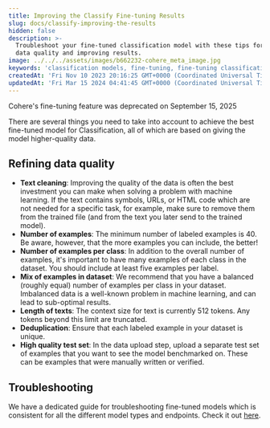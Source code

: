 ```yaml
---
title: Improving the Classify Fine-tuning Results
slug: docs/classify-improving-the-results
hidden: false
description: >-
  Troubleshoot your fine-tuned classification model with these tips for refining
  data quality and improving results.
image: ../../../assets/images/b662232-cohere_meta_image.jpg
keywords: 'classification models, fine-tuning, fine-tuning classification models'
createdAt: 'Fri Nov 10 2023 20:16:25 GMT+0000 (Coordinated Universal Time)'
updatedAt: 'Fri Mar 15 2024 04:41:45 GMT+0000 (Coordinated Universal Time)'
---
```

<Error>
Cohere's fine-tuning feature was deprecated on September 15, 2025
</Error>

There are several things you need to take into account to achieve the best fine-tuned model for Classification, all of which are based on giving the model higher-quality data.

## Refining data quality

- **Text cleaning**: Improving the quality of the data is often the best investment you can make when solving a problem with machine learning. If the text contains symbols, URLs, or HTML code which are not needed for a specific task, for example, make sure to remove them from the trained file (and from the text you later send to the trained model).
- **Number of examples**: The minimum number of labeled examples is 40. Be aware, however, that the more examples you can include, the better!
- **Number of examples per class**: In addition to the overall number of examples, it's important to have many examples of each class in the dataset. You should include at least five examples per label.
- **Mix of examples in dataset**: We recommend that you have a balanced (roughly equal) number of examples per class in your dataset. Imbalanced data is a well-known problem in machine learning, and can lead to sub-optimal results.
- **Length of texts**: The context size for text is currently 512 tokens. Any tokens beyond this limit are truncated.
- **Deduplication**: Ensure that each labeled example in your dataset is unique.
- **High quality test set**: In the data upload step, upload a separate test set of examples that you want to see the model benchmarked on. These can be examples that were manually written or verified.

## Troubleshooting

We have a dedicated guide for troubleshooting fine-tuned models which is consistent for all the different model types and endpoints. Check it out [here](/docs/troubleshooting-a-fine-tuned-model).
